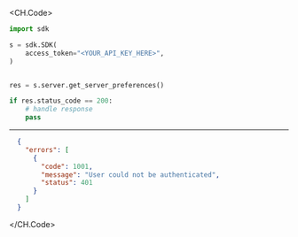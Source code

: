 
<CH.Code>
```python GetServerPreferences.py
import sdk

s = sdk.SDK(
    access_token="<YOUR_API_KEY_HERE>",
)


res = s.server.get_server_preferences()

if res.status_code == 200:
    # handle response
    pass
```
---

```json Example Response
  {
    "errors": [
      {
        "code": 1001,
        "message": "User could not be authenticated",
        "status": 401
      }
    ]
  }
```
</CH.Code>
